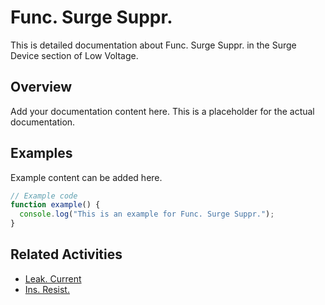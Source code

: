 # Func. Surge Suppr.

This is detailed documentation about Func. Surge Suppr. in the Surge Device section of Low Voltage.

## Overview

Add your documentation content here. This is a placeholder for the actual documentation.

## Examples

Example content can be added here.

```typescript
// Example code
function example() {
  console.log("This is an example for Func. Surge Suppr.");
}
```

## Related Activities

- [Leak. Current](/docs/low-voltage/surge-device/leak-current)
- [Ins. Resist.](/docs/low-voltage/surge-device/ins-resist)
